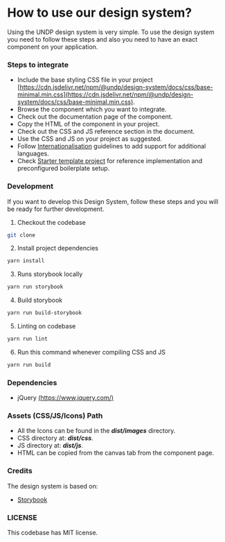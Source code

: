 
<Meta
  title="Getting started/How to use our design system?"
/>

# How to use our design system?

Using the UNDP design system is very simple. To use the design system you need to follow these steps and also you need to have an exact component on your application.

### Steps to integrate

- Include the base styling CSS file in your project [https://cdn.jsdelivr.net/npm/@undp/design-system/docs/css/base-minimal.min.css](https://cdn.jsdelivr.net/npm/@undp/design-system/docs/css/base-minimal.min.css).
- Browse the component which you want to integrate.
- Check out the documentation page of the component.
- Copy the HTML of the component in your project.
- Check out the CSS and JS reference section in the document.
- Use the CSS and JS on your project as suggested.
- Follow [Internationalisation](?path=/docs/getting-started-internationalization--docs) guidelines to add support for additional languages.
- Check [Starter template project](https://github.com/undp/design-system-starter-template) for reference implementation and preconfigured boilerplate setup.

### Development

If you want to develop this Design System, follow these steps and you will be ready for further development.

1. Checkout the codebase

```bash
git clone
```

2. Install project dependencies

```bash
yarn install
```

3. Runs storybook locally

```bash
yarn run storybook
```

4. Build storybook

```bash
yarn run build-storybook
```

5. Linting on codebase

```bash
yarn run lint
```

6. Run this command whenever compiling CSS and JS

```bash
yarn run build
```

### Dependencies

- jQuery [(https://www.jquery.com/)](https://www.jquery.com/)

### Assets (CSS/JS/Icons) Path

- All the Icons can be found in the **_dist/images_** directory.
- CSS directory at: **_dist/css_**.
- JS directory at: **_dist/js_**.
- HTML can be copied from the canvas tab from the component page.

### Credits

The design system is based on:

- [Storybook](https://storybook.js.org/)

### LICENSE

This codebase has MIT license.
